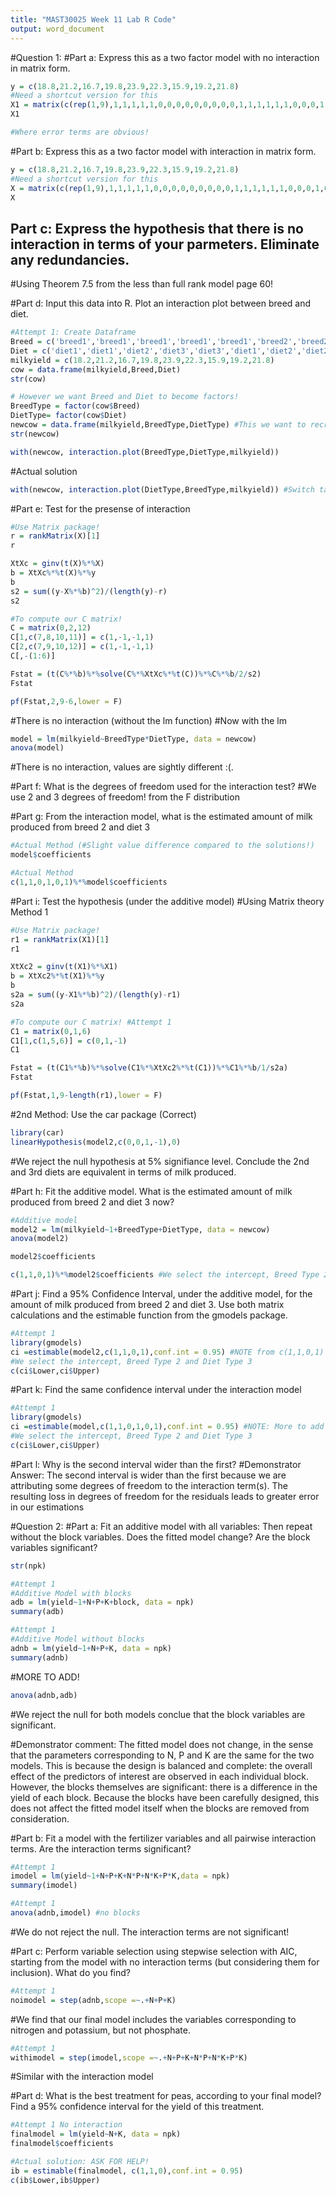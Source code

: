 ```yaml
---
title: "MAST30025 Week 11 Lab R Code"
output: word_document
---
```


#Question 1:
#Part a: Express this as a two factor model with no interaction in matrix form. 
```r
y = c(18.8,21.2,16.7,19.8,23.9,22.3,15.9,19.2,21.8)
#Need a shortcut version for this
X1 = matrix(c(rep(1,9),1,1,1,1,1,0,0,0,0,0,0,0,0,0,1,1,1,1,1,1,0,0,0,1,0,0,0,0,0,1,0,0,0,1,1,0,0,0,0,1,1,0,0,0,1),9,6)
X1

#Where error terms are obvious!
```



#Part b: Express this as a two factor model with interaction in matrix form. 
```r
y = c(18.8,21.2,16.7,19.8,23.9,22.3,15.9,19.2,21.8)
#Need a shortcut version for this
X = matrix(c(rep(1,9),1,1,1,1,1,0,0,0,0,0,0,0,0,0,1,1,1,1,1,1,0,0,0,1,0,0,0,0,0,1,0,0,0,1,1,0,0,0,0,1,1,0,0,0,1,1,1,0,0,0,0,0,0,0,0,0,1,0,0,0,0,0,0,0,0,0,1,1,0,0,0,0,0,0,0,0,0,1,0,0,0,0,0,0,0,0,0,1,1,0,0,0,0,0,0,0,0,0,1),9,12)
X
```

## Part c: Express the hypothesis that there is no interaction in terms of your parmeters. Eliminate any redundancies.

#Using Theorem 7.5 from the less than full rank model page 60!

#Part d: Input this data into R. Plot an interaction plot between breed and diet.
```r
#Attempt 1: Create Dataframe
Breed = c('breed1','breed1','breed1','breed1','breed1','breed2','breed2','breed2','breed2')
Diet = c('diet1','diet1','diet2','diet3','diet3','diet1','diet2','diet2','diet3')
milkyield = c(18.2,21.2,16.7,19.8,23.9,22.3,15.9,19.2,21.8)
cow = data.frame(milkyield,Breed,Diet)
str(cow)
```


```r
# However we want Breed and Diet to become factors!
BreedType = factor(cow$Breed)
DietType= factor(cow$Diet)
newcow = data.frame(milkyield,BreedType,DietType) #This we want to recreate our dataframe!
str(newcow)
```

```r
with(newcow, interaction.plot(BreedType,DietType,milkyield))
```


#Actual solution
```r
with(newcow, interaction.plot(DietType,BreedType,milkyield)) #Switch tao with beta
```


#Part e: Test for the presense of interaction
```r
#Use Matrix package!
r = rankMatrix(X)[1]
r
```

```r
XtXc = ginv(t(X)%*%X)
b = XtXc%*%t(X)%*%y
b
s2 = sum((y-X%*%b)^2)/(length(y)-r)
s2
```


```r
#To compute our C matrix!
C = matrix(0,2,12)
C[1,c(7,8,10,11)] = c(1,-1,-1,1)
C[2,c(7,9,10,12)] = c(1,-1,-1,1)
C[,-(1:6)]
```


```r
Fstat = (t(C%*%b)%*%solve(C%*%XtXc%*%t(C))%*%C%*%b/2/s2)
Fstat
```

```r
pf(Fstat,2,9-6,lower = F)
```

#There is no interaction (without the lm function)
#Now with the lm

```r
model = lm(milkyield~BreedType*DietType, data = newcow)
anova(model)

```

#There is no interaction, values are sightly different :(.


#Part f: What is the degrees of freedom used for the interaction test?
#We use 2 and 3 degrees of freedom! from the F distribution

#Part g: From the interaction model, what is the estimated amount of milk produced from breed 2 and diet 3 
```r

#Actual Method (#Slight value difference compared to the solutions!)
model$coefficients

```

```r
#Actual Method
c(1,1,0,1,0,1)%*%model$coefficients

```


#Part i: Test the hypothesis (under the additive model)
#Using Matrix theory Method 1 
```r
#Use Matrix package!
r1 = rankMatrix(X1)[1]
r1
```

```r
XtXc2 = ginv(t(X1)%*%X1)
b = XtXc2%*%t(X1)%*%y
b
s2a = sum((y-X1%*%b)^2)/(length(y)-r1)
s2a
```
```r
#To compute our C matrix! #Attempt 1 
C1 = matrix(0,1,6)
C1[1,c(1,5,6)] = c(0,1,-1)
C1
```

```r
Fstat = (t(C1%*%b)%*%solve(C1%*%XtXc2%*%t(C1))%*%C1%*%b/1/s2a)
Fstat
```
```r
pf(Fstat,1,9-length(r1),lower = F)
```
#2nd Method: Use the car package (Correct)

```r
library(car)
linearHypothesis(model2,c(0,0,1,-1),0)

```
#We reject the null hypothesis at 5% signifiance level. Conclude the 2nd and 3rd diets are equivalent in terms of milk produced.


#Part h: Fit the additive model. What is the estimated amount of milk produced from breed 2 and diet 3 now?
```r

#Additive model
model2 = lm(milkyield~1+BreedType+DietType, data = newcow)
anova(model2)

```


```r

model2$coefficients

```



```r

c(1,1,0,1)%*%model2$coefficients #We select the intercept, Breed Type 2 and Diet Type 3

```


#Part j: Find a 95% Confidence Interval, under the additive model, for the amount of milk produced from breed 2 and diet 3. Use both matrix calculations and the estimable function from the gmodels package.

```r
#Attempt 1
library(gmodels)
ci =estimable(model2,c(1,1,0,1),conf.int = 0.95) #NOTE from c(1,1,0,1) 
#We select the intercept, Breed Type 2 and Diet Type 3
c(ci$Lower,ci$Upper)
```

#Part k: Find the same confidence interval under the interaction model 


```r
#Attempt 1
library(gmodels)
ci =estimable(model,c(1,1,0,1,0,1),conf.int = 0.95) #NOTE: More to add
#We select the intercept, Breed Type 2 and Diet Type 3
c(ci$Lower,ci$Upper)

```


#Part l: Why is the second interval wider than the first?
#Demonstrator Answer: The second interval is wider than the first because we are attributing some degrees of freedom to the interaction term(s). The resulting loss in degrees of freedom for the residuals leads to greater error in our estimations

#Question 2:
#Part a: Fit an additive model with all variables: Then repeat without the block variables. Does the fitted model change? Are the block variables significant?
```r
str(npk)
```

```r
#Attempt 1
#Additive Model with blocks
adb = lm(yield~1+N+P+K+block, data = npk)
summary(adb)
```

```r
#Attempt 1
#Additive Model without blocks
adnb = lm(yield~1+N+P+K, data = npk)
summary(adnb)
```

#MORE TO ADD! 
```r
anova(adnb,adb)
```

#We reject the null for both models conclue that the block variables are significant.

#Demonstrator comment: The fitted model does not change, in the sense that the parameters corresponding to N, P and K are the same for the two models. This is because the design is balanced and complete: the overall effect of the predictors of interest are observed in each individual block. However, the blocks themselves are significant: there is a difference in the yield of each block. Because the blocks have been carefully designed, this does not affect the fitted model itself when the blocks are removed from consideration.


#Part b:  Fit a model with the fertilizer variables and all pairwise interaction terms. Are the interaction terms significant?
```r
#Attempt 1
imodel = lm(yield~1+N+P+K+N*P+N*K+P*K,data = npk)
summary(imodel)

```
```r
#Attempt 1
anova(adnb,imodel) #no blocks

```

#We do not reject the null. The interaction terms are not significant!

#Part c: Perform variable selection using stepwise selection with AIC, starting from the model with no interaction terms (but considering them for inclusion). What do you find?

```r
#Attempt 1
noimodel = step(adnb,scope =~.+N+P+K)
```
#We find that our final model includes the variables corresponding to nitrogen and potassium, but not phosphate.


```r
#Attempt 1
withimodel = step(imodel,scope =~.+N+P+K+N*P+N*K+P*K)
```

#Similar with the interaction model


#Part d: What is the best treatment for peas, according to your final model? Find a 95% confidence interval for the yield of this treatment.
```r
#Attempt 1 No interaction
finalmodel = lm(yield~N+K, data = npk)
finalmodel$coefficients

```


```r

#Actual solution: ASK FOR HELP!
ib = estimable(finalmodel, c(1,1,0),conf.int = 0.95)
c(ib$Lower,ib$Upper)


```

